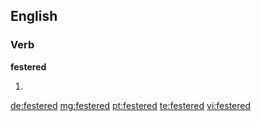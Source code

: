 ==English==

===Verb===
'''festered'''

# {{past of|[[fester]]}}

[[de:festered]]
[[mg:festered]]
[[pt:festered]]
[[te:festered]]
[[vi:festered]]